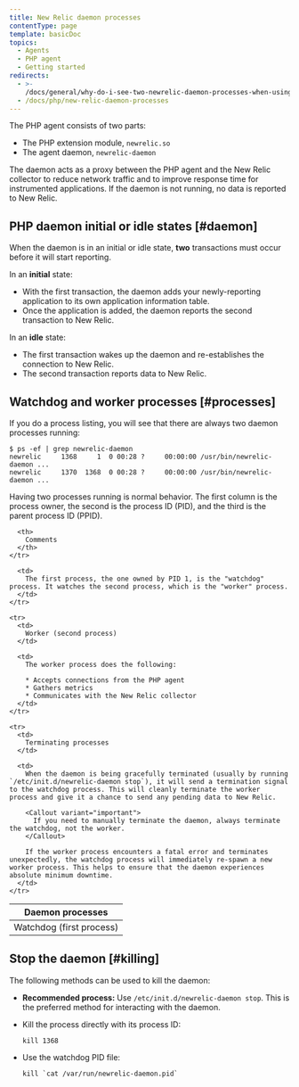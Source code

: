 ```yaml
---
title: New Relic daemon processes
contentType: page
template: basicDoc
topics:
  - Agents
  - PHP agent
  - Getting started
redirects:
  - >-
    /docs/general/why-do-i-see-two-newrelic-daemon-processes-when-using-the-php-agent
  - /docs/php/new-relic-daemon-processes
---
```


The PHP agent consists of two parts:

* The PHP extension module, `newrelic.so`
* The agent daemon, `newrelic-daemon`

The daemon acts as a proxy between the PHP agent and the New Relic collector to reduce network traffic and to improve response time for instrumented applications. If the daemon is not running, no data is reported to New Relic.

## PHP daemon initial or idle states [#daemon]

When the daemon is in an initial or idle state, **two** transactions must occur before it will start reporting.

In an **initial** state:

* With the first transaction, the daemon adds your newly-reporting application to its own application information table.
* Once the application is added, the daemon reports the second transaction to New Relic.

In an **idle** state:

* The first transaction wakes up the daemon and re-establishes the connection to New Relic.
* The second transaction reports data to New Relic.

## Watchdog and worker processes [#processes]

If you do a process listing, you will see that there are always two daemon processes running:

```
$ ps -ef | grep newrelic-daemon
newrelic     1368     1  0 00:28 ?     00:00:00 /usr/bin/newrelic-daemon ...
newrelic     1370  1368  0 00:28 ?     00:00:00 /usr/bin/newrelic-daemon ...
```

Having two processes running is normal behavior. The first column is the process owner, the second is the process ID (PID), and the third is the parent process ID (PPID).

<Table>
  <thead>
    <tr>
      <th style={{ width: "200px" }}>
        Daemon processes
      </th>

      <th>
        Comments
      </th>
    </tr>
  </thead>

  <tbody>
    <tr>
      <td>
        Watchdog (first process)
      </td>

      <td>
        The first process, the one owned by PID 1, is the "watchdog" process. It watches the second process, which is the "worker" process.
      </td>
    </tr>

    <tr>
      <td>
        Worker (second process)
      </td>

      <td>
        The worker process does the following:

        * Accepts connections from the PHP agent
        * Gathers metrics
        * Communicates with the New Relic collector
      </td>
    </tr>

    <tr>
      <td>
        Terminating processes
      </td>

      <td>
        When the daemon is being gracefully terminated (usually by running `/etc/init.d/newrelic-daemon stop`), it will send a termination signal to the watchdog process. This will cleanly terminate the worker process and give it a chance to send any pending data to New Relic.

        <Callout variant="important">
          If you need to manually terminate the daemon, always terminate the watchdog, not the worker.
        </Callout>

        If the worker process encounters a fatal error and terminates unexpectedly, the watchdog process will immediately re-spawn a new worker process. This helps to ensure that the daemon experiences absolute minimum downtime.
      </td>
    </tr>
  </tbody>
</Table>

## Stop the daemon [#killing]

The following methods can be used to kill the daemon:

* **Recommended process:** Use `/etc/init.d/newrelic-daemon stop`. This is the preferred method for interacting with the daemon.
* Kill the process directly with its process ID:

  ```
  kill 1368
  ```
* Use the watchdog PID file:

  ```
  kill `cat /var/run/newrelic-daemon.pid`
  ```
